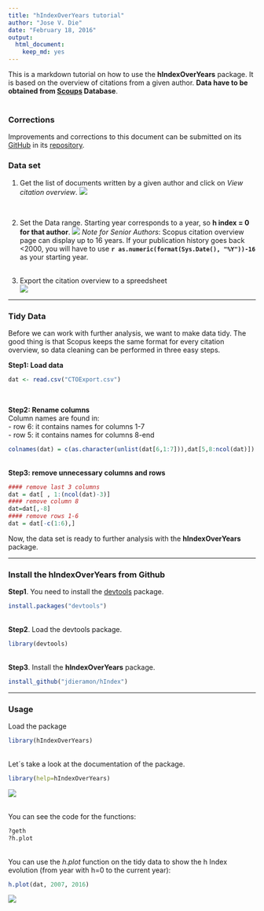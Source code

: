 ```yaml
---
title: "hIndexOverYears tutorial"
author: "Jose V. Die"
date: "February 18, 2016"
output: 
  html_document: 
    keep_md: yes
---
```

  
This is a markdown tutorial on how to use the **hIndexOverYears** package. It is based on the overview of citations from a given author. **Data have to be obtained
from [Scoups](www.scopus.com) Database**.  
<br>  
  
### Corrections

Improvements and corrections to this document can be submitted on its [GitHub](https://github.com/jdieramon/hIndex/blob/master/tutorial.Rmd) in its [repository](https://github.com/jdieramon/hIndex).

### Data set
1. Get the list of documents written by a given author and click on *View citation overview*.
![](figures/fig1.png)
  
<br>  
    
2. Set the Data range. Starting year corresponds to a year, so **h index = 0 for that author**. 
![](figures/fig2.png)
*Note for Senior Authors*: Scopus citation overview page can display up to 16 years. If your publication history goes back <2000, you will have to use **`r as.numeric(format(Sys.Date(), "%Y"))-16`** as your starting year.   
<br>  

3. Export the citation overview to a spreedsheet  
![](figures/fig3.png)

***
### Tidy Data
Before we can work with further analysis, we want to make data tidy. The good thing is that Scopus keeps the same format for every citation overview, so data cleaning can be performed in three easy steps.  

**Step1: Load data**
```r
dat <- read.csv("CTOExport.csv")
```
<br>

**Step2: Rename columns**  
Column names are found in:  
- row 6: it contains names for columns 1-7     
- row 5: it contains names for columns 8-end
```r
colnames(dat) = c(as.character(unlist(dat[6,1:7])),dat[5,8:ncol(dat)])
```
<br>
**Step3: remove unnecessary columns and rows**  
```r
#### remove last 3 columns
dat = dat[ , 1:(ncol(dat)-3)]
#### remove column 8
dat=dat[,-8]
#### remove rows 1-6
dat = dat[-c(1:6),]
```

Now, the data set is ready to further analysis with the **hIndexOverYears** package. 
  
***
### Install the hIndexOverYears from Github
**Step1**. You need to install the [devtools](https://github.com/hadley/devtools) package.
```r
install.packages("devtools")
```
<br>
**Step2**. Load the devtools package.
```r
library(devtools)
```
<br>
**Step3**. Install the **hIndexOverYears** package. 
```r
install_github("jdieramon/hIndex")
```

***
### Usage
Load the package
```r
library(hIndexOverYears)
```

<br>
Let´s take a look at the documentation of the package.
```r
library(help=hIndexOverYears)
```
![](figures/fig4.png)

<br>
You can see the code for the functions:
```r
?geth
?h.plot
```

<br>
You can use the *h.plot* function on the tidy data to show the h Index evolution (from year with h=0 to the current year):
```r
h.plot(dat, 2007, 2016)
```
![](figures/Rplot.png)
